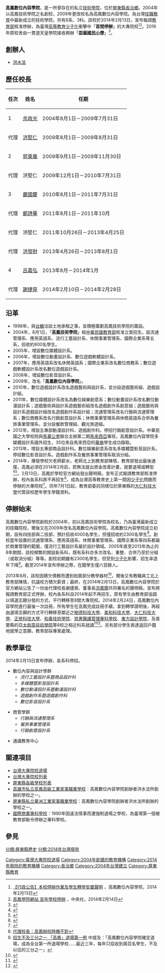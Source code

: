 {{Infobox University
|Name=高鳳數位內容學院|
|EnglishName={{lang|en|Kao Fong College of Digital Contents}}|
[[File:ImgRead|File:ImgRead]]
|SealImage=|
|SealInfo=|
|Motto=誠、正、精、新|
|Established=2004年|
|closed  =2014年2月13日（停辦）|
|Type=私立技術學院|
|President=|
|Location={{ROC-TW}}<br>[[屏東縣|屏東縣]][[長治鄉|長治鄉]]復興村新興路38號|
|Campus=郊區|
|area=15.6公頃|
|students=|
|Undergraduate=|
|Postgraduate=|
|legal_person=高鳳學校財團法人|
|Website=http://www.kfcdc.edu.tw/|
}}

'''高鳳數位內容學院'''，是一所曾存在的私立[[技術學院|技術學院]]，位於[[屏東縣|屏東縣]][[長治鄉|長治鄉]]。2004年以高鳳技術學院之名創校，2009年更改校名為高鳳數位內容學院。為台灣[[技職教育|技職教育]]中最新成立的技術學院，共有8系、3科。該校於2014年2月13日，宣布報請[[中華民國教育部|教育部]]核准停辦，為臺灣[[高等教育|高等教育]][[少子化|少子化]]衝擊中「'''首間停辦'''」的大專院校<ref>[http://www.kfcdc.edu.tw/system/newssystem/newsopen.asp?news_id=15033 【行政公告】本校停辦作業及學生轉學安置聲明] {{Wayback|url=http://www.kfcdc.edu.tw/system/newssystem/newsopen.asp?news_id=15033 |date=20140222191913 }}，高鳳數位內容學院，2014年2月13日</ref><ref>[http://www.cna.com.tw/news/firstnews/201402140005-1.aspx 高鳳學院網站 宣布學校停辦] {{Wayback|url=http://www.cna.com.tw/news/firstnews/201402140005-1.aspx |date=20140214071137 }}，中央社，2014年2月14日</ref>。2016年原校舍由一貫道天皇學院接收興辦「'''[[崇華國民小學|崇華國民小學]]'''」<ref>{{Cite web|title=大學變成小學！ 屏東首間雙語小學「崇華國小」|publisher=聯合報|url=http://udn.com/news/story/3/1826397|date=2016-07-13|author=蕭雅娟|accessdate=2016-07-15|language=zh-hant|deadurl=yes|archiveurl=https://web.archive.org/web/20160826034544/http://udn.com/news/story/3/1826397|archivedate=2016-08-26}}</ref>。

==創辦人==
*[[洪水法|洪水法]]

==歷任校長==
{| class="wikitable"
|-
! 任次 || 姓名 || 任期 
|-
|1||[[余政光|余政光]]||2004年8月1日－2009年7月31日
|-
|代理||[[洪堅仁|洪堅仁]]||2009年8月1日－2009年8月31日
|-
|2||[[郭東義|郭東義]]||2009年9月1日－2009年11月30日
|-
|代理||洪堅仁||2009年12月1日－2010年7月31日
|-
|3||[[嚴國慶|嚴國慶]]||2010年8月1日－2011年7月31日
|-
|代理||[[鄭詩華|鄭詩華]]||2011年8月1日－2011年10月
|-
|代理||洪堅仁||2011年10月26日－2013年4月25日
|-
|代理||[[洪發財|洪發財]]||2013年4月26日－2013年8月1日
|-
|4||[[呂嘉弘|呂嘉弘]]||2013年8月－2014年1月
|-
|代理||[[謝捷晃|謝捷晃]]||2014年2月10日－2014年2月28日
|}

==沿革==
*1998年，與[[台糖|台糖]]洽談土地承租之事，並積極籌劃高鳳技術學院的籌設。
*2004年，8月1日，「'''高鳳技術學院'''」經[[中華民國教育部|中華民國教育部]]核准立案招生。設流通管理系、應用英語系、流行工藝設計系、休閒事業管理系、國際企業系等五系，招收約800名學生。
*2005年，增設數位媒體設計系。
*2006年，增設數位動畫設計系、數位遊戲軟體設計系。
*2007年，應用英語系改名休閒英語系；國際企業系改名數位商務系；數位遊戲軟體設計系改名數位遊戲設計系。
*2008年，增設數位影音設計系。
*2009年，改名「'''高鳳數位內容學院'''」。
*2010年，數位遊戲設計系改名遊戲藝術與設計系，並分設遊戲藝術組、遊戲設計組。
*2011年，數位媒體設計系改名為數位娛樂創意系；數位動畫設計系改名數位動漫設計系；遊戲藝術與設計系遊戲藝術組改名遊戲創作系創意組；遊戲藝術與設計系遊戲設計組改名遊戲創作系設計組；流通管理系改名行銷與流通管理系；數位商務系改名行銷創意設計系；休閒事業管理系與休閒英語系合併為餐旅事業管理系，並分設餐飲管理組、觀光旅遊組。
*2012年，增設五專部動漫設計科、遊戲創作科。停招行銷創意設計系。中華民國之大學校院與[[馬華公會|馬華公會]]聯合主辦第二期[[馬來西亞|馬來西亞]]專班，高鳳數位內容學院多媒體設計系國外招生，35位來自馬來西亞的[[華裔|華裔]]學生成功錄取。
*2013年，增設五專部商品設計科。數位娛樂創意系改名多媒體暨影音設計系。停招數位影音設計系。遊戲創作系及餐旅事業管理系取消分組。
*2014年，爆發學校欠老師薪水，老師北上到教育部陳情，教育部發出最後通牒，高鳳必須在2014年2月前，若無法提出資金改善計畫，就要退場或轉型<ref>{{Cite web |url=http://mag.udn.com/mag/edu/storypage.jsp?f_ART_ID=495893&kdid=AR10&r=3 |title=私立大專退場 高鳳恐是第一所 |accessdate=2014-01-21 |archive-date=2014-02-01 |archive-url=https://web.archive.org/web/20140201175557/http://mag.udn.com/mag/edu/storypage.jsp?f_ART_ID=495893&kdid=AR10&r=3 |dead-url=no }}</ref><ref>{{Cite web |url=http://mag.udn.com/mag/edu/storypage.jsp?f_ART_ID=495819&kdid=AR10&r=7 |title=教職員月領1萬「比工讀生還少」 |accessdate=2014-01-21 |archive-date=2014-02-01 |archive-url=https://web.archive.org/web/20140201175652/http://mag.udn.com/mag/edu/storypage.jsp?f_ART_ID=495819&kdid=AR10&r=7 |dead-url=no }}</ref>。2月13日，高鳳於學校官方網站發出聲明稿，宣布正式報請教育部核准停辦，校內各系科將不再招生<ref>{{Cite web |url=http://www.kfcdc.edu.tw/system/newssystem/files/%E5%AD%B8%E6%A0%A1%E5%81%9C%E8%BE%A6%E5%8F%8A%E5%AD%B8%E7%94%9F%E8%BD%89%E5%AD%B8%E5%AE%89%E7%BD%AE%E8%81%B2%E6%98%8E1030213.pdf |title=本校停辦作業及學生轉學安置聲明 |accessdate=2014-02-13 |archive-date=2014-02-22 |archive-url=https://web.archive.org/web/20140222190556/http://www.kfcdc.edu.tw/system/newssystem/files/%E5%AD%B8%E6%A0%A1%E5%81%9C%E8%BE%A6%E5%8F%8A%E5%AD%B8%E7%94%9F%E8%BD%89%E5%AD%B8%E5%AE%89%E7%BD%AE%E8%81%B2%E6%98%8E1030213.pdf |dead-url=yes }}</ref>，成為台灣高等教育史上第一間因[[少子化|少子化]]問題而停辦的大專院校<ref>{{Cite web|url=http://news.rti.org.tw/index_newsContent.aspx?nid=484210|title=大學退場第一槍 高鳳宣布停辦|accessdate=2014-02-14|publisher=中央廣播電台|date=2014-02-14|deadurl=yes|archiveurl=https://web.archive.org/web/20140222175022/http://news.rti.org.tw/index_newsContent.aspx?nid=484210|archivedate=2014-02-22}}</ref>。同年7月1日起，教育部委託同樣位於屏東縣的[[大仁科技大學|大仁科技大學]]代管該校歷年學生學籍資料。

==停辦始末==
高鳳數位內容學院創校於2004年，初以高鳳技術學院為校名，乃為臺灣最新成立的技職院校，爾後又在2009年改名高鳳數位內容學院。高鳳數位內容學院成立初期，設有四技部與二技部，預計招收4000名學生，但僅招收約2300名學生<ref>[http://webcache.googleusercontent.com/search?q=cache:eaxR-H9Xbj8J:iservice.libertytimes.com.tw/liveNews/news.php%3Fno%3D951800%26type%3D%25E7%2594%259F%25E6%25B4%25BB+&cd=7&hl=zh-TW&ct=clnk&gl=tw&client=firefox 代理校長：高鳳辦校時機不對 ]</ref>。創校當年設置的流通管理系、應用英語系、休閒事業管理系、國際企業系等四系都屬於商業管理的範圍，僅流行工藝設計系屬於設計領域。2005年直至2013年為止的8年期間，該校頻繁的開設新系科，既有系科亦多次改名、重整、合併乃至於分組（或取消分組）等等。創校初期雖有2300名學生，但受到[[少子化|少子化]]影響，招生率逐年下降<ref>[http://tw.news.yahoo.com/%E6%8B%9B%E7%94%9F%E4%B8%8D%E5%8F%8A%E4%B8%89%E5%88%86%E4%B9%8B-%E9%AB%98%E9%B3%B3-%E9%80%80%E5%A0%B4%E7%AC%AC-%E4%BE%8B-035851678.html 招生不及三分之一 「高鳳」退場第一例] {{Wayback|url=http://tw.news.yahoo.com/%E6%8B%9B%E7%94%9F%E4%B8%8D%E5%8F%8A%E4%B8%89%E5%88%86%E4%B9%8B-%E9%AB%98%E9%B3%B3-%E9%80%80%E5%A0%B4%E7%AC%AC-%E4%BE%8B-035851678.html |date=20140302014719 }}中提及：「高鳳數位內容學院確定退場，成為全台第一所退場學校......最近三年，每年只招收到兩百名學生，不及以往的三分之一」</ref>。截至2014年宣布停辦之際，在籍學生僅六百餘人。

2013年8月，該校因積欠債務而遭到拍賣部分教學器材<ref>{{Cite web |url=http://www.cna.com.tw/news/aEDU/201308280253-1.aspx |title=高鳳學院欠債 教學設備拍賣 |access-date=2014-02-14 |archive-url=https://web.archive.org/web/20140222002242/http://www.cna.com.tw/news/aEDU/201308280253-1.aspx |archive-date=2014-02-22 |dead-url=yes }}</ref>，爾後又有教職員工北上教育部陳情，抗議校方積欠薪資；最終，在2014年2月13日，高鳳數位內容學院於官方網站公告了一份由代理校長謝捷晃、董事長[[洪嘉聰|洪嘉聰]]共同署名的聲明稿，宣布將報請教育部正式停辦，校內各系科自2014年起不再招生，原有學生由教育部協調以填選志願分發的方式，平行轉移至8間大專院校。2014年2月24日，高鳳數位內容學院進行最後一次註冊，所有學生在高鳳完成註冊手續，拿到轉學證明後，再經由選填志願的方式平行轉移至鄰近之[[樹德科技大學|樹德科技大學]]、[[美和科技大學|美和科技大學]]、[[大仁科技大學|大仁科技大學]]、[[正修科技大學|正修科技大學]]、[[和春技術學院|和春技術學院]]、[[慈惠醫護管理專科學校|慈惠醫護管理專科學校]]、[[東方設計學院|東方設計學院]]，及苗栗縣的[[亞太創意技術學院|亞太創意技術學院]]等8校之相近科系就讀<ref>{{Cite web |url=http://tw.news.yahoo.com/%E9%AB%98%E9%B3%B3%E5%AE%A3%E5%B8%83%E9%80%80%E5%A0%B4-%E5%AD%B8%E7%94%9F%E8%BD%89%E8%87%B3%E5%91%A8%E9%81%AD8%E6%A0%A1-110121013.html |title=高鳳宣布退場　學生轉至周遭8校 |accessdate=2014-02-17 |archive-date=2014-03-02 |archive-url=https://web.archive.org/web/20140302015930/http://tw.news.yahoo.com/%E9%AB%98%E9%B3%B3%E5%AE%A3%E5%B8%83%E9%80%80%E5%A0%B4-%E5%AD%B8%E7%94%9F%E8%BD%89%E8%87%B3%E5%91%A8%E9%81%AD8%E6%A0%A1-110121013.html |dead-url=no }}</ref><ref>{{Cite web |url=http://tw.news.yahoo.com/%E9%A6%96%E9%96%93%E5%A4%A7%E5%B0%88%E9%99%A2%E6%A0%A1%E9%80%80%E5%A0%B4-%E9%AB%98%E9%B3%B3%E5%AD%B8%E7%94%9F%E5%B0%87%E8%BC%94%E5%B0%8E%E8%BD%89%E6%A0%A1-062237675.html |title=首間大專院校退場 高鳳學生將輔導轉校 |accessdate=2014-02-14 |archive-date=2014-03-02 |archive-url=https://web.archive.org/web/20140302014648/http://tw.news.yahoo.com/%E9%A6%96%E9%96%93%E5%A4%A7%E5%B0%88%E9%99%A2%E6%A0%A1%E9%80%80%E5%A0%B4-%E9%AB%98%E9%B3%B3%E5%AD%B8%E7%94%9F%E5%B0%87%E8%BC%94%E5%B0%8E%E8%BD%89%E6%A0%A1-062237675.html |dead-url=no }}</ref>。另有部分學生表達返回戶籍地就學之意願，教育部採專案處理。

==教學單位==
2014年2月13日宣布停辦，各系科停招。
{{Multicol}}
*數位內容與設計學群
**''流行工藝設計系暨商品設計科''
**''多媒體暨影音設計系''
**''數位動漫設計系暨動漫設計科''
**''遊戲創作系暨遊戲創作科''
**''數位影音設計系''
{{Multicol-break}}
*商管學群
**''行銷與流通管理系''
**''餐旅事業管理系''
**''行銷創意設計系''

*通識教育中心
{{Multicol-end}}

==關連項目==
*[[台灣大專院校退場|台灣大專院校退場]]
*[[台灣大專院校列表|台灣大專院校列表]]
*[[屏東縣各級學校列表|屏東縣各級學校列表]]
*[[高雄市私立高鳳高級工業家事職業學校|高雄市私立高鳳高級工業家事職業學校]]：高鳳數位內容學院創辦者洪水法所創辦的學校之一。
*[[屏東縣私立華洲工業家事職業學校|屏東縣私立華洲工業家事職業學校]]：高鳳數位內容學院創辦者洪水法所創辦的學校之一。
*[[國際商業專科學校|國際商業專科學校]]：1990年因違法情事而遭強制退場之學校，為臺灣第一個被教育部勒令停辦之專科學校。

==參見==
{{reflist|2}}

[[Category:臺灣大專院校退場|Category:臺灣大專院校退場]]
[[Category:2004年創建的教育機構|Category:2004年創建的教育機構]]
[[Category:2014年廢除的教育機構|Category:2014年廢除的教育機構]]
[[Category:長治鄉|Category:長治鄉]]
[[分類:屏東縣歷史|分類:屏東縣歷史]]
[[Category:2004年台灣建立|Category:2004年台灣建立]]
[[分類:2014年台灣廢除|分類:2014年台灣廢除]]
[[Category:屏東縣教育|Category:屏東縣教育]]